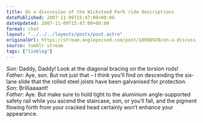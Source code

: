 ```yaml
---
title: On a discussion of the Wicksteed Park ride descriptions
datePublished: 2007-11-09T15:47:00+00:00
dateUpdated: 2007-11-09T15:47:00+00:00
format: chat
layout: "../../../layouts/posts/post.astro"
originalUrl: https://stream.anglepoised.com/post/18908920/on-a-discussion-of-the-wickstead-park-ride
source: tumblr stream
tags: ["linklog"]
---
```


<i>Son:</i> Daddy, Daddy! Look at the diagonal bracing on the torsion rods!
<br />
<i>Father:</i> Aye, son. But not just that &#8211; I think you&#8217;ll find on
descending the six-lane slide that the rolled steel joists have been galvanised
for protection.
<br />
<i>Son:</i> Brilliaaaant!
<br />
<i>Father:</i> Aye. But make sure to hold tight to the aluminium angle-supported
safety rail while you ascend the staircase, son, or you&#8217;ll fall, and the
pigment flowing forth from your cracked head certainly won&#8217;t enhance your
appearance.
<br />
